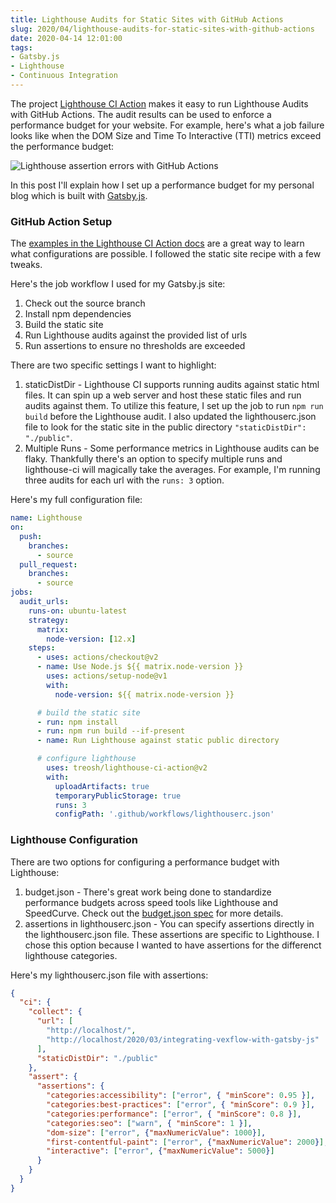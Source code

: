 ```yaml
---
title: Lighthouse Audits for Static Sites with GitHub Actions
slug: 2020/04/lighthouse-audits-for-static-sites-with-github-actions
date: 2020-04-14 12:01:00
tags:
- Gatsby.js
- Lighthouse
- Continuous Integration
---
```


The project [Lighthouse CI Action](https://github.com/treosh/lighthouse-ci-action) makes it easy to run Lighthouse Audits with GitHub Actions.
The audit results can be used to enforce a performance budget for your website.
For example, here's what a job failure looks like when the DOM Size and Time To Interactive (TTI) metrics exceed the performance budget:

![Lighthouse assertion errors with GitHub Actions](./lighthouse_assertion_errors_screenshot.jpg)

In this post I'll explain how I set up a performance budget for my personal blog which is built with [Gatsby.js](https://www.gatsbyjs.org/).

### GitHub Action Setup

The [examples in the Lighthouse CI Action docs](https://github.com/treosh/lighthouse-ci-action#example) are a great way to learn what configurations are possible.
I followed the static site recipe with a few tweaks.

Here's the job workflow I used for my Gatsby.js site:

1. Check out the source branch
2. Install npm dependencies
3. Build the static site
4. Run Lighthouse audits against the provided list of urls
5. Run assertions to ensure no thresholds are exceeded

There are two specific settings I want to highlight:

1. staticDistDir - Lighthouse CI supports running audits against static html files.
It can spin up a web server and host these static files and run audits against them.
To utilize this feature, I set up the job to run `npm run build` before the Lighthouse audit.
I also updated the lighthouserc.json file to look for the static site in the public directory `"staticDistDir": "./public"`.
2. Multiple Runs - Some performance metrics in Lighthouse audits can be flaky.
Thankfully there's an option to specify multiple runs and lighthouse-ci will magically take the averages.
For example, I'm running three audits for each url with the `runs: 3` option.

Here's my full configuration file:

```yml
name: Lighthouse
on:
  push:
    branches:
      - source
  pull_request:
    branches:
      - source
jobs:
  audit_urls:
    runs-on: ubuntu-latest
    strategy:
      matrix:
        node-version: [12.x]
    steps:
      - uses: actions/checkout@v2
      - name: Use Node.js ${{ matrix.node-version }}
        uses: actions/setup-node@v1
        with:
          node-version: ${{ matrix.node-version }}

      # build the static site
      - run: npm install
      - run: npm run build --if-present
      - name: Run Lighthouse against static public directory

      # configure lighthouse
        uses: treosh/lighthouse-ci-action@v2
        with:
          uploadArtifacts: true
          temporaryPublicStorage: true
          runs: 3
          configPath: '.github/workflows/lighthouserc.json'

```

### Lighthouse Configuration

There are two options for configuring a performance budget with Lighthouse:

1. budget.json - There's great work being done to standardize performance budgets across speed tools like Lighthouse and SpeedCurve.
Check out the [budget.json spec](https://github.com/GoogleChrome/budget.json) for more details.
2. assertions in lighthouserc.json - You can specify assertions directly in the lighthouserc.json file. These assertions are specific to Lighthouse. I chose this option because I wanted to have assertions for the differenct lighthouse categories.

Here's my lighthouserc.json file with assertions:

```json
{
  "ci": {
    "collect": {
      "url": [
        "http://localhost/",
        "http://localhost/2020/03/integrating-vexflow-with-gatsby-js"
      ],
      "staticDistDir": "./public"
    },
    "assert": {
      "assertions": {
        "categories:accessibility": ["error", { "minScore": 0.95 }],
        "categories:best-practices": ["error", { "minScore": 0.9 }],
        "categories:performance": ["error", { "minScore": 0.8 }],
        "categories:seo": ["warn", { "minScore": 1 }],
        "dom-size": ["error", {"maxNumericValue": 1000}],
        "first-contentful-paint": ["error", {"maxNumericValue": 2000}],
        "interactive": ["error", {"maxNumericValue": 5000}]
      }
    }
  }
}
```
